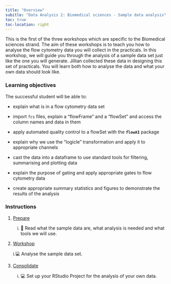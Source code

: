 ```yaml
---
title: "Overview"
subitle: "Data Analysis 2: Biomedical sciences - Sample data analysis"
toc: true
toc-location: right
---
```


This is the first of the three workshops which are specific to the Biomedical sciences strand. The aim of these workshops is to teach you how to analyse the flow cytometry data you will collect in the practicals. In this workshop, we will guide you through the analysis of a sample data set just like the one you will generate. Jillian collected these data in designing this set of practicals. You will learn both how to analyse the data and what your own data should look like. 

### Learning objectives

The successful student will be able to:


-   explain what is in a flow cytometry data set

-   import `fcs` files, explain a "flowFrame" and a "flowSet" and access the column 
    names and data in them

-   apply automated quality control to a flowSet with the **`flowAI`** package

-   explain why we use the "logicle" transformation and apply it to appropriate 
    channels

-   cast the data into a dataframe to use standard tools for filtering, 
    summarising and plotting data

-   explain the purpose of gating and apply appropriate gates to flow cytometry
    data

-   create appropriate summary statistics and figures to demonstrate the 
    results of the analysis    

### Instructions

1.  [Prepare](study_before_workshop.qmd)

    i.  📖 Read what the sample data are, what analysis is needed and what tools we will use.

2.  [Workshop](workshop.qmd)
    
    i.💻 Analyse the sample data set.

3.  [Consolidate](study_after_workshop.qmd)

    i. 💻 Set up your RStudio Project for the analysis of your own data.


